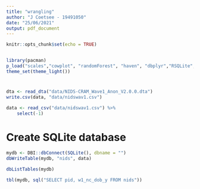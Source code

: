 ```yaml
---
title: "wrangling"
author: "J Coetsee - 19491050"
date: "25/06/2021"
output: pdf_document
---
```


```r
knitr::opts_chunk$set(echo = TRUE)


library(pacman)
p_load("scales","cowplot", "randomForest", "haven", "dbplyr","RSQLite", "tidyverse")
theme_set(theme_light())

```

# 

```r
dta <- read_dta("data/NIDS-CRAM_Wave1_Anon_V2.0.0.dta")
write.csv(data, "data/nidswav1.csv")

data <- read_csv("data/nidswav1.csv") %>% 
    select(-1)

```

# Create SQLite database 

```r
mydb <- DBI::dbConnect(SQLite(), dbname = "")
dbWriteTable(mydb, "nids", data)

dbListTables(mydb)

tbl(mydb, sql("SELECT pid, w1_nc_dob_y FROM nids"))

```

